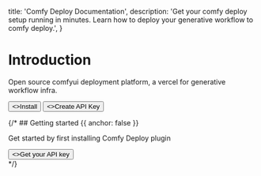 
  title: 'Comfy Deploy Documentation',
  description:
    'Get your comfy deploy setup running in minutes. Learn how to deploy your generative workflow to comfy deploy.',
}

<HeroPattern />

# Introduction

Open source comfyui deployment platform, a vercel for generative workflow infra.

<div className="not-prose mb-16 mt-6 flex gap-3">
  <Button href="/docs/install" arrow="right">
    <>Install</>
  </Button>
  <Button href="/api-keys" variant="outline">
    <>Create API Key</>
  </Button> 
</div>

{/* ## Getting started {{ anchor: false }}

Get started by first installing Comfy Deploy plugin 

<div className="not-prose">
  <Button href="/api-keys" variant="text" arrow="right">
    <>Get your API key</>
  </Button>
</div> */}
